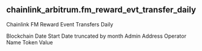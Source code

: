 ## chainlink_arbitrum.fm_reward_evt_transfer_daily 
Chainlink FM Reward Event Transfers Daily


<ParamField path="blockchain">
Blockchain
</ParamField>
<ParamField path="date_start">
Date Start
</ParamField>
<ParamField path="date_month">
Date truncated by month
</ParamField>
<ParamField path="admin_address">
Admin Address
</ParamField>
<ParamField path="operator_name">
Operator Name
</ParamField>
<ParamField path="token_value">
Token Value
</ParamField>
